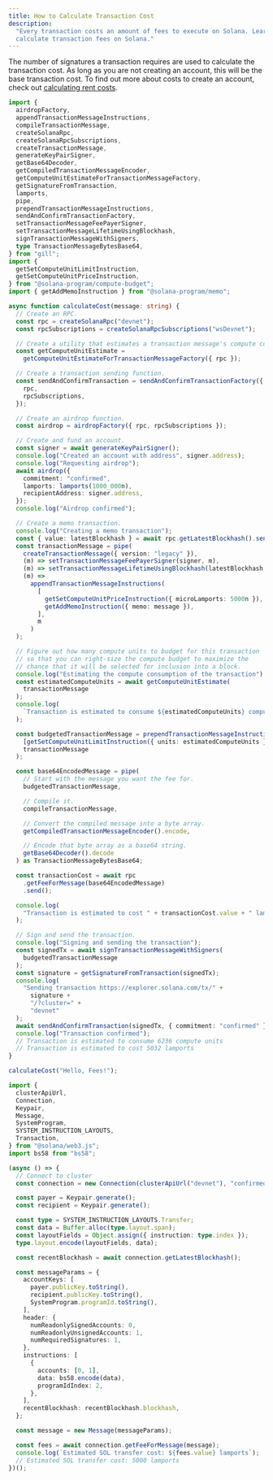 ```yaml
---
title: How to Calculate Transaction Cost
description:
  "Every transaction costs an amount of fees to execute on Solana. Learn how to
  calculate transaction fees on Solana."
---
```


The number of signatures a transaction requires are used to calculate the
transaction cost. As long as you are not creating an account, this will be the
base transaction cost. To find out more about costs to create an account, check
out [calculating rent costs](/developers/cookbook/accounts/calculate-rent).

<CodeTabs storage="cookbook" flags="r">

```typescript !! title="gill"
import {
  airdropFactory,
  appendTransactionMessageInstructions,
  compileTransactionMessage,
  createSolanaRpc,
  createSolanaRpcSubscriptions,
  createTransactionMessage,
  generateKeyPairSigner,
  getBase64Decoder,
  getCompiledTransactionMessageEncoder,
  getComputeUnitEstimateForTransactionMessageFactory,
  getSignatureFromTransaction,
  lamports,
  pipe,
  prependTransactionMessageInstructions,
  sendAndConfirmTransactionFactory,
  setTransactionMessageFeePayerSigner,
  setTransactionMessageLifetimeUsingBlockhash,
  signTransactionMessageWithSigners,
  type TransactionMessageBytesBase64,
} from "gill";
import {
  getSetComputeUnitLimitInstruction,
  getSetComputeUnitPriceInstruction,
} from "@solana-program/compute-budget";
import { getAddMemoInstruction } from "@solana-program/memo";

async function calculateCost(message: string) {
  // Create an RPC.
  const rpc = createSolanaRpc("devnet");
  const rpcSubscriptions = createSolanaRpcSubscriptions("wsDevnet");

  // Create a utility that estimates a transaction message's compute consumption.
  const getComputeUnitEstimate =
    getComputeUnitEstimateForTransactionMessageFactory({ rpc });

  // Create a transaction sending function.
  const sendAndConfirmTransaction = sendAndConfirmTransactionFactory({
    rpc,
    rpcSubscriptions,
  });

  // Create an airdrop function.
  const airdrop = airdropFactory({ rpc, rpcSubscriptions });

  // Create and fund an account.
  const signer = await generateKeyPairSigner();
  console.log("Created an account with address", signer.address);
  console.log("Requesting airdrop");
  await airdrop({
    commitment: "confirmed",
    lamports: lamports(1000_000n),
    recipientAddress: signer.address,
  });
  console.log("Airdrop confirmed");

  // Create a memo transaction.
  console.log("Creating a memo transaction");
  const { value: latestBlockhash } = await rpc.getLatestBlockhash().send();
  const transactionMessage = pipe(
    createTransactionMessage({ version: "legacy" }),
    (m) => setTransactionMessageFeePayerSigner(signer, m),
    (m) => setTransactionMessageLifetimeUsingBlockhash(latestBlockhash, m),
    (m) =>
      appendTransactionMessageInstructions(
        [
          getSetComputeUnitPriceInstruction({ microLamports: 5000n }),
          getAddMemoInstruction({ memo: message }),
        ],
        m
      )
  );

  // Figure out how many compute units to budget for this transaction
  // so that you can right-size the compute budget to maximize the
  // chance that it will be selected for inclusion into a block.
  console.log("Estimating the compute consumption of the transaction");
  const estimatedComputeUnits = await getComputeUnitEstimate(
    transactionMessage
  );
  console.log(
    `Transaction is estimated to consume ${estimatedComputeUnits} compute units`
  );

  const budgetedTransactionMessage = prependTransactionMessageInstructions(
    [getSetComputeUnitLimitInstruction({ units: estimatedComputeUnits })],
    transactionMessage
  );

  const base64EncodedMessage = pipe(
    // Start with the message you want the fee for.
    budgetedTransactionMessage,

    // Compile it.
    compileTransactionMessage,

    // Convert the compiled message into a byte array.
    getCompiledTransactionMessageEncoder().encode,

    // Encode that byte array as a base64 string.
    getBase64Decoder().decode
  ) as TransactionMessageBytesBase64;

  const transactionCost = await rpc
    .getFeeForMessage(base64EncodedMessage)
    .send();

  console.log(
    "Transaction is estimated to cost " + transactionCost.value + " lamports"
  );

  // Sign and send the transaction.
  console.log("Signing and sending the transaction");
  const signedTx = await signTransactionMessageWithSigners(
    budgetedTransactionMessage
  );
  const signature = getSignatureFromTransaction(signedTx);
  console.log(
    "Sending transaction https://explorer.solana.com/tx/" +
      signature +
      "/?cluster=" +
      "devnet"
  );
  await sendAndConfirmTransaction(signedTx, { commitment: "confirmed" });
  console.log("Transaction confirmed");
  // Transaction is estimated to consume 6236 compute units
  // Transaction is estimated to cost 5032 lamports
}

calculateCost("Hello, Fees!");
```

```typescript !! title="calculate-cost.ts"
import {
  clusterApiUrl,
  Connection,
  Keypair,
  Message,
  SystemProgram,
  SYSTEM_INSTRUCTION_LAYOUTS,
  Transaction,
} from "@solana/web3.js";
import bs58 from "bs58";

(async () => {
  // Connect to cluster
  const connection = new Connection(clusterApiUrl("devnet"), "confirmed");

  const payer = Keypair.generate();
  const recipient = Keypair.generate();

  const type = SYSTEM_INSTRUCTION_LAYOUTS.Transfer;
  const data = Buffer.alloc(type.layout.span);
  const layoutFields = Object.assign({ instruction: type.index });
  type.layout.encode(layoutFields, data);

  const recentBlockhash = await connection.getLatestBlockhash();

  const messageParams = {
    accountKeys: [
      payer.publicKey.toString(),
      recipient.publicKey.toString(),
      SystemProgram.programId.toString(),
    ],
    header: {
      numReadonlySignedAccounts: 0,
      numReadonlyUnsignedAccounts: 1,
      numRequiredSignatures: 1,
    },
    instructions: [
      {
        accounts: [0, 1],
        data: bs58.encode(data),
        programIdIndex: 2,
      },
    ],
    recentBlockhash: recentBlockhash.blockhash,
  };

  const message = new Message(messageParams);

  const fees = await connection.getFeeForMessage(message);
  console.log(`Estimated SOL transfer cost: ${fees.value} lamports`);
  // Estimated SOL transfer cost: 5000 lamports
})();
```

</CodeTabs>
